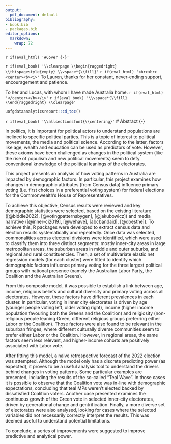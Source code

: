 ```yaml
---
output:
  pdf_document: default
bibliography:
- book.bib
- packages.bib
editor_options: 
  markdown: 
    wrap: 72
---
```


`r if(eval_html) '#Cover {-}'`

`r if(eval_book) '\\clearpage \\begin{raggedright} \\thispagestyle{empty} \\vspace*{\\fill}'` `r if(eval_html) '<br><br><center><b><i>'`
To Lauren, thanks for her constant, never-ending support, encouragement and patience.
 
To her and Lucas, with whom I have made Australia home. 
`r if(eval_html) '</center></b></i>'` `r if(eval_book) '\\vspace*{\\fill} \\end{raggedright} \\clearpage'`

\newpage

```r
uofgdataanalyticsreport::cd_toc()
```

`r if(eval_book) '\\allsectionsfont{\\centering}'`
# Abstract {-}

In politics, it is important for political actors to understand populations are inclined to specific political parties. This is a topic of interest to political movements, the media and political science. According to the latter, factors like age, wealth and education can be used as predictors of vote. However, these axioms have been challenged as changes in the political system (like the rise of populism and new political movements) seem to defy conventional knowledge of the political leanings of the electorates.

This project presents an analysis of how voting patterns in Australia are impacted by demographic factors. In particular, this project examines how changes in demographic attributes (from Census data) influence primary voting (i.e. first choices in a preferential voting system) for federal elections for the Commonwealth's House of Representatives.

To achieve this objective, Census results were reviewed and key demographic statistics were selected, based on the existing literature ([@biddle2022], [@votingpatternsbygen], [@jakubowicz]) and media narrative ([@inner-ci2019], [@wehave], [abcbandaid], [@doesthe]). To achieve this, R packages were developed to extract census data and election results systematically and repeatedly. Once data was selected, commonalities across electoral divisions were identified, which were used to classify them into three distinct segments: mostly inner-city areas in large metropolitan areas, the suburban areas in middle and outer suburbs, and regional and rural constituencies. Then, a set of multivariate elastic net regression models (for each cluster) were fitted to identify which demographic factors influence primary voting for the three largest political groups with national presence (namely the Australian Labor Party, the Coalition and the Australian Greens).

From this composite model, it was possible to establish a link between age, income, religious beliefs and cultural diversity and primary voting across all electorates. However, these factors have different prevalences in each cluster. In particular, voting in inner city electorates is driven by age (younger people voting left, older voting right), income (higher income population favouring both the Greens and the Coalition) and religiosity (non-religious people leaning Green, different religious groups preferring either Labor or the Coalition). Those factors were also found to be relevant in the suburban fringes, where different culturally diverse communities seem to prefer either Labor or the Coalition. However, in regional areas, the same factors seem less relevant, and higher-income cohorts are positively associated with Labor vote.

After fitting this model, a naive retrospective forecast of the 2022 election was attempted. Although the model only has a discrete predicting power (as expected), it proves to be a useful analysis tool to understand the drivers behind changes in voting patterns. Some particular examples are presented, including the results of the so-called "Teal Wave". In those cases it is possible to observe that the Coalition vote was in-line with demographic expectations, concluding that teal MPs weren't elected backed by dissatisfied Coalition voters. Another case presented examines the continuous growth of the Green vote in selected inner-city electorates, driven by generational change and gentrification. Finally, a more diverse set of electorates were also analysed, looking for cases where the selected variables did not necessarily correctly interpret the results. This was deemed useful to understand potential limitations.

To conclude, a series of improvements were suggested to improve predictive and analytical power.

\newpage
